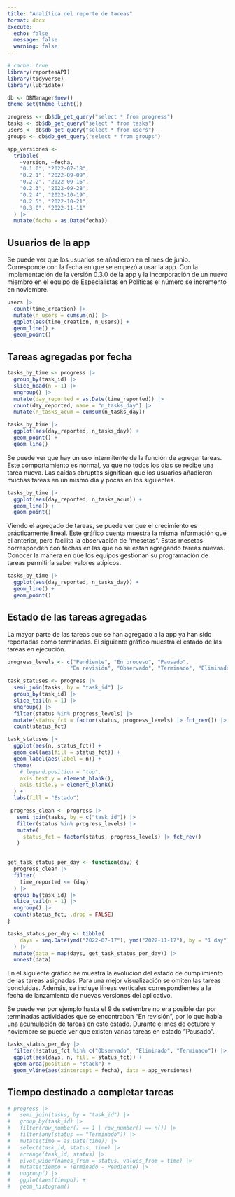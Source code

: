 ```yaml
---
title: "Analítica del reporte de tareas"
format: docx
execute: 
  echo: false
  message: false
  warning: false
---
```


```r
# cache: true
library(reportesAPI)
library(tidyverse)
library(lubridate)

db <- DBManager$new()
theme_set(theme_light())
```

```r
progress <- db$db_get_query("select * from progress")
tasks <- db$db_get_query("select * from tasks")
users <- db$db_get_query("select * from users")
groups <- db$db_get_query("select * from groups")
```

```r
app_versiones <-
  tribble(
    ~version, ~fecha,
    "0.1.0", "2022-07-18",
    "0.2.1", "2022-09-09",
    "0.2.2", "2022-09-16",
    "0.2.3", "2022-09-28",
    "0.2.4", "2022-10-19",
    "0.2.5", "2022-10-21",
    "0.3.0", "2022-11-11"
  ) |> 
  mutate(fecha = as.Date(fecha))
```

## Usuarios de la app

Se puede ver que los usuarios se añadieron en el mes de junio. Corresponde con la fecha en que se empezó a usar la app. Con la implementación de la versión 0.3.0 de la app y la incorporación de un nuevo miembro en el equipo de Especialistas en Políticas el número se incrementó en noviembre.

```r
users |> 
  count(time_creation) |> 
  mutate(n_users = cumsum(n)) |> 
  ggplot(aes(time_creation, n_users)) +
  geom_line() +
  geom_point()
```

## Tareas agregadas por fecha

```r
tasks_by_time <- progress |> 
  group_by(task_id) |> 
  slice_head(n = 1) |> 
  ungroup() |> 
  mutate(day_reported = as.Date(time_reported)) |> 
  count(day_reported, name = "n_tasks_day") |> 
  mutate(n_tasks_acum = cumsum(n_tasks_day)) 
```

```r
tasks_by_time |> 
  ggplot(aes(day_reported, n_tasks_day)) +
  geom_point() +
  geom_line()
```

Se puede ver que hay un uso intermitente de la función de agregar tareas. Este comportamiento es normal, ya que no todos los días se recibe una tarea nueva. Las caídas abruptas significan que los usuarios añadieron muchas tareas en un mismo día y pocas en los siguientes.

```r
tasks_by_time |> 
  ggplot(aes(day_reported, n_tasks_acum)) +
  geom_line() +
  geom_point()
```

Viendo el agregado de tareas, se puede ver que el crecimiento es prácticamente lineal. Este gráfico cuenta muestra la misma información que el anterior, pero facilita la observación de "mesetas". Estas mesetas corresponden con fechas en las que no se están agregando tareas nuevas. Conocer la manera en que los equipos gestionan su programación de tareas permitiría saber valores atípicos.

```r
tasks_by_time |> 
  ggplot(aes(day_reported, n_tasks_day)) +
  geom_line() +
  geom_point()
```

## Estado de las tareas agregadas

La mayor parte de las tareas que se han agregado a la app ya han sido reportadas como terminadas. El siguiente gráfico muestra el estado de las tareas en ejecución.

```r
progress_levels <- c("Pendiente", "En proceso", "Pausado",
                    "En revisión", "Observado", "Terminado", "Eliminado")
```

```r
task_statuses <- progress |> 
  semi_join(tasks, by = "task_id") |> 
  group_by(task_id) |> 
  slice_tail(n = 1) |> 
  ungroup() |> 
  filter(status %in% progress_levels) |> 
  mutate(status_fct = factor(status, progress_levels) |> fct_rev()) |> 
  count(status_fct) 
```

```r
task_statuses |> 
  ggplot(aes(n, status_fct)) +
  geom_col(aes(fill = status_fct)) +
  geom_label(aes(label = n)) +
  theme(
    # legend.position = "top", 
    axis.text.y = element_blank(),
    axis.title.y = element_blank() 
  ) +
  labs(fill = "Estado")
```

```r
 progress_clean <- progress |> 
   semi_join(tasks, by = c("task_id")) |> 
   filter(status %in% progress_levels) |> 
   mutate(
     status_fct = factor(status, progress_levels) |> fct_rev()
   )
   
```

```r
get_task_status_per_day <- function(day) {
  progress_clean |>
  filter(
    time_reported <= (day)
  ) |>
  group_by(task_id) |>
  slice_tail(n = 1) |>
  ungroup() |>
  count(status_fct, .drop = FALSE)
}
```

```r
tasks_status_per_day <- tibble(
    days = seq.Date(ymd("2022-07-17"), ymd("2022-11-17"), by = "1 day")
  ) |> 
  mutate(data = map(days, get_task_status_per_day)) |> 
  unnest(data)
```

En el siguiente gráfico se muestra la evolución del estado de cumplimiento de las tareas asignadas. Para una mejor visualización se omiten las tareas concluidas. Además, se incluye líneas verticales correspondientes a la fecha de lanzamiento de nuevas versiones del aplicativo.

Se puede ver por ejemplo hasta el 9 de setiembre no era posible dar por terminadas actividades que se encontraban "En revisión", por lo que había una acumulación de tareas en este estado. Durante el mes de octubre y noviembre se puede ver que existen varias tareas en estado "Pausado".

```r
tasks_status_per_day |> 
  filter(!status_fct %in% c("Observado", "Eliminado", "Terminado")) |> 
  ggplot(aes(days, n, fill = status_fct)) +
  geom_area(position = "stack") +
  geom_vline(aes(xintercept = fecha), data = app_versiones)
```

## Tiempo destinado a completar tareas

```r
# progress |> 
#   semi_join(tasks, by = "task_id") |> 
#   group_by(task_id) |> 
#   filter(row_number() == 1 | row_number() == n()) |> 
#   filter(any(status == "Terminado")) |> 
#   mutate(time = as.Date(time)) |> 
#   select(task_id, status, time) |> 
#   arrange(task_id, status) |> 
#   pivot_wider(names_from = status, values_from = time) |> 
#   mutate(tiempo = Terminado - Pendiente) |> 
#   ungroup() |> 
#   ggplot(aes(tiempo)) +
#   geom_histogram()
```
